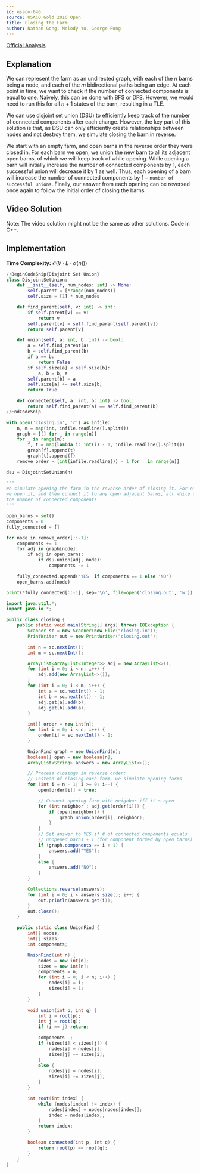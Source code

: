 ```yaml
---
id: usaco-646
source: USACO Gold 2016 Open
title: Closing the Farm
author: Nathan Gong, Melody Yu, George Pong
---
```


[Official Analysis](http://www.usaco.org/current/data/sol_closing_gold_open16.html)

## Explanation

We can represent the farm as an undirected graph, with each of the $n$ barns being a node, and each of the $m$ bidirectional paths being an edge. At each point in time, we want to check if the number of connected components is equal to one. Naively, this can be done with BFS or DFS. However, we would need to run this for all $n+1$ states of the barn, resulting in a TLE.

We can use disjoint set union (DSU) to efficiently keep track of the number of connected components after each change. However, the key part of this solution is that, as DSU can only efficiently create relationships between nodes and not destroy them, we simulate closing the barn in reverse.

We start with an empty farm, and open barns in the reverse order they were closed in. For each barn we open, we union the new barn to all its adjacent open barns, of which we will keep track of while opening. While opening a barn will initially increase the number of connected components by 1, each successful union will decrease it by 1 as well. Thus, each opening of a barn will increase the number of connected components by $1 - \texttt{number of successful unions}$. Finally, our answer from each opening can be reversed once again to follow the initial order of closing the barns.

## Video Solution

Note: The video solution might not be the same as other solutions. Code in C++.

<Youtube id="5G1CGuTfUJk" />

## Implementation

**Time Complexity:** $\mathcal{O}(V \cdot E \cdot \alpha(n)))$

<LanguageSection>

<PySection>

```py
//BeginCodeSnip{Disjoint Set Union}
class DisjointSetUnion:
	def __init__(self, num_nodes: int) -> None:
		self.parent = [*range(num_nodes)]
		self.size = [1] * num_nodes

	def find_parent(self, v: int) -> int:
		if self.parent[v] == v:
			return v
		self.parent[v] = self.find_parent(self.parent[v])
		return self.parent[v]

	def union(self, a: int, b: int) -> bool:
		a = self.find_parent(a)
		b = self.find_parent(b)
		if a == b:
			return False
		if self.size[a] < self.size[b]:
			a, b = b, a
		self.parent[b] = a
		self.size[a] += self.size[b]
		return True

	def connected(self, a: int, b: int) -> bool:
		return self.find_parent(a) == self.find_parent(b)
//EndCodeSnip

with open('closing.in', 'r') as infile:
	n, m = map(int, infile.readline().split())
	graph = [[] for _ in range(n)]
	for _ in range(m):
		f, t = map(lambda i: int(i) - 1, infile.readline().split())
		graph[f].append(t)
		graph[t].append(f)
	remove_order = [int(infile.readline()) - 1 for _ in range(n)]

dsu = DisjointSetUnion(n)

"""
We simulate opening the farm in the reverse order of closing it. For each barn,
we open it, and then connect it to any open adjacent barns, all while counting
the number of connected components.
"""

open_barns = set()
components = 0
fully_connected = []

for node in remove_order[::-1]:
	components += 1
	for adj in graph[node]:
		if adj in open_barns:
			if dsu.union(adj, node):
				components -= 1

	fully_connected.append('YES' if components == 1 else 'NO')
	open_barns.add(node)

print(*fully_connected[::-1], sep='\n', file=open('closing.out', 'w'))
```

</PySection>

<JavaSection>

```java
import java.util.*;
import java.io.*;

public class closing {
	public static void main(String[] args) throws IOException {
		Scanner sc = new Scanner(new File("closing.in"));
		PrintWriter out = new PrintWriter("closing.out");

		int n = sc.nextInt();
		int m = sc.nextInt();

		ArrayList<ArrayList<Integer>> adj = new ArrayList<>();
		for (int i = 0; i < n; i++) {
			adj.add(new ArrayList<>());
		}
		for (int i = 0; i < m; i++) {
			int a = sc.nextInt() - 1;
			int b = sc.nextInt() - 1;
			adj.get(a).add(b);
			adj.get(b).add(a);
		}

		int[] order = new int[n];
		for (int i = 0; i < n; i++) {
			order[i] = sc.nextInt() - 1;
		}

		UnionFind graph = new UnionFind(n);
		boolean[] open = new boolean[n];
		ArrayList<String> answers = new ArrayList<>();

		// Process closings in reverse order:
		// Instead of closing each farm, we simulate opening farms
		for (int i = n - 1; i >= 0; i--) {
			open[order[i]] = true;

			// Connect opening farm with neighbor iff it's open
			for (int neighbor : adj.get(order[i])) {
				if (open[neighbor]) {
					graph.union(order[i], neighbor);
				}
			}
			// Set answer to YES if # of connected components equals
			// unopened barns + 1 (for component formed by open barns)
			if (graph.components == i + 1) {
				answers.add("YES");
			}
			else {
				answers.add("NO");
			}
		}

		Collections.reverse(answers);
		for (int i = 0; i < answers.size(); i++) {
			out.println(answers.get(i));
		}
		out.close();
	}

	public static class UnionFind {
		int[] nodes;
		int[] sizes;
		int components;

		UnionFind(int n) {
			nodes = new int[n];
			sizes = new int[n];
			components = n;
			for (int i = 0; i < n; i++) {
				nodes[i] = i;
				sizes[i] = 1;
			}
		}

		void union(int p, int q) {
			int i = root(p);
			int j = root(q);
			if (i == j) return;

			components--;
			if (sizes[i] < sizes[j]) {
				nodes[i] = nodes[j];
				sizes[j] += sizes[i];
			}
			else {
				nodes[j] = nodes[i];
				sizes[i] += sizes[j];
			}
		}

		int root(int index) {
			while (nodes[index] != index) {
				nodes[index] = nodes[nodes[index]];
				index = nodes[index];
			}
			return index;
		}

		boolean connected(int p, int q) {
			return root(p) == root(q);
		}
	}
}
```

</JavaSection>

</LanguageSection>
